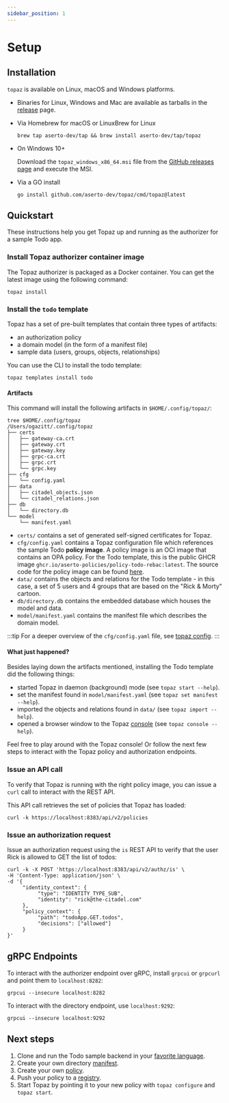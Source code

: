 ```yaml
---
sidebar_position: 1
---
```

# Setup

## Installation

`topaz` is available on Linux, macOS and Windows platforms.

* Binaries for Linux, Windows and Mac are available as tarballs in the [release](https://github.com/aserto-dev/topaz/releases) page.

* Via Homebrew for macOS or LinuxBrew for Linux

   ```shell
  brew tap aserto-dev/tap && brew install aserto-dev/tap/topaz
   ```

* On Windows 10+

  Download the `topaz_windows_x86_64.msi` file from the [GitHub releases page](https://github.com/aserto-dev/topaz/releases) and execute the MSI.

* Via a GO install

  ```shell
  go install github.com/aserto-dev/topaz/cmd/topaz@latest
  ```

## Quickstart

These instructions help you get Topaz up and running as the authorizer for a sample Todo app.

### Install Topaz authorizer container image

The Topaz authorizer is packaged as a Docker container. You can get the latest image using the following command:

```shell
topaz install
```

### Install the `todo` template

Topaz has a set of pre-built templates that contain three types of artifacts:
* an authorization policy
* a domain model (in the form of a manifest file)
* sample data (users, groups, objects, relationships)

You can use the CLI to install the todo template:

```shell
topaz templates install todo
```

#### Artifacts

This command will install the following artifacts in `$HOME/.config/topaz/`:

```shell
tree $HOME/.config/topaz
/Users/ogazitt/.config/topaz
├── certs
│   ├── gateway-ca.crt
│   ├── gateway.crt
│   ├── gateway.key
│   ├── grpc-ca.crt
│   ├── grpc.crt
│   └── grpc.key
├── cfg
│   └── config.yaml
├── data
│   ├── citadel_objects.json
│   └── citadel_relations.json
├── db
│   └── directory.db
└── model
    └── manifest.yaml
```

* `certs/` contains a set of generated self-signed certificates for Topaz.
* `cfg/config.yaml` contains a Topaz configuration file which references the sample Todo **policy image**. A policy image is an OCI image that contains an OPA policy. For the Todo template, this is the public GHCR image `ghcr.io/aserto-policies/policy-todo-rebac:latest`. The source code for the policy image can be found [here](https://github.com/aserto-templates/policy-todo-rebac/tree/main/content/src/policies).
* `data/` contains the objects and relations for the Todo template - in this case, a set of 5 users and 4 groups that are based on the "Rick & Morty" cartoon.
* `db/directory.db` contains the embedded database which houses the model and data.
* `model/manifest.yaml` contains the manifest file which describes the domain model.

:::tip
For a deeper overview of the `cfg/config.yaml` file, see [topaz config](https://github.com/aserto-dev/topaz/blob/main/docs/config.md).
:::

#### What just happened?

Besides laying down the artifacts mentioned, installing the Todo template did the following things:

* started Topaz in daemon (background) mode (see `topaz start --help`).
* set the manifest found in `model/manifest.yaml` (see `topaz set manifest --help`).
* imported the objects and relations found in `data/` (see `topaz import --help`).
* opened a browser window to the Topaz [console](https://localhost:8080/ui/directory) (see `topaz console --help`).

Feel free to play around with the Topaz console! Or follow the next few steps to interact with the Topaz policy and authorization endpoints.

### Issue an API call

To verify that Topaz is running with the right policy image, you can issue a `curl` call to interact with the REST API.

This API call retrieves the set of policies that Topaz has loaded:

```shell
curl -k https://localhost:8383/api/v2/policies
```

### Issue an authorization request

Issue an authorization request using the `is` REST API to verify that the user Rick is allowed to GET the list of todos:

```shell
curl -k -X POST 'https://localhost:8383/api/v2/authz/is' \
-H 'Content-Type: application/json' \
-d '{
     "identity_context": {
          "type": "IDENTITY_TYPE_SUB",
          "identity": "rick@the-citadel.com"
     },
     "policy_context": {
          "path": "todoApp.GET.todos",
          "decisions": ["allowed"]
     }
}'
```

## gRPC Endpoints

To interact with the authorizer endpoint over gRPC, install `grpcui` or `grpcurl` and point them to `localhost:8282`:

```shell
grpcui --insecure localhost:8282
```

To interact with the directory endpoint, use `localhost:9292`:

```shell
grpcui --insecure localhost:9292
```

## Next steps
1. Clone and run the Todo sample backend in your [favorite language](/docs/getting-started/samples).
2. Create your own directory [manifest](/docs/directory/define-domain-model).
3. Create your own [policy](/docs/policies).
4. Push your policy to a [registry](/docs/policies/lifecycle#policy-cli).
5. Start Topaz by pointing it to your new policy with `topaz configure` and `topaz start`.
